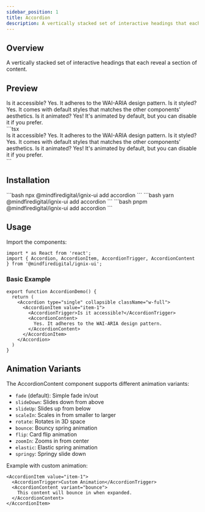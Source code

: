 ```yaml
---
sidebar_position: 1
title: Accordion
description: A vertically stacked set of interactive headings that each reveal a section of content.
---
```



## Overview

A vertically stacked set of interactive headings that each reveal a section of content.

## Preview

<Tabs defaultValue="preview">
  <TabItem value="preview" label="Preview" default>
<div className="flex flex-col space-y-4 mb-8">
  <Accordion type="single" collapsible className="w-full">
    <AccordionItem value="item-1">
      <AccordionTrigger>Is it accessible?</AccordionTrigger>
      <AccordionContent>
        Yes. It adheres to the WAI-ARIA design pattern.
      </AccordionContent>
    </AccordionItem>
    <AccordionItem value="item-2">
      <AccordionTrigger>Is it styled?</AccordionTrigger>
      <AccordionContent>
        Yes. It comes with default styles that matches the other components' aesthetics.
      </AccordionContent>
    </AccordionItem>
    <AccordionItem value="item-3">
      <AccordionTrigger>Is it animated?</AccordionTrigger>
      <AccordionContent>
        Yes! It's animated by default, but you can disable it if you prefer.
      </AccordionContent>
    </AccordionItem>
  </Accordion>
</div>
</TabItem>
<TabItem value="code" label="Code">
```tsx
<div className="flex flex-col space-y-4 mb-8">
  <Accordion type="single" collapsible className="w-full">
    <AccordionItem value="item-1">
      <AccordionTrigger>Is it accessible?</AccordionTrigger>
      <AccordionContent>
        Yes. It adheres to the WAI-ARIA design pattern.
      </AccordionContent>
    </AccordionItem>
    <AccordionItem value="item-2">
      <AccordionTrigger>Is it styled?</AccordionTrigger>
      <AccordionContent>
        Yes. It comes with default styles that matches the other components' aesthetics.
      </AccordionContent>
    </AccordionItem>
    <AccordionItem value="item-3">
      <AccordionTrigger>Is it animated?</AccordionTrigger>
      <AccordionContent>
        Yes! It's animated by default, but you can disable it if you prefer.
      </AccordionContent>
    </AccordionItem>
  </Accordion>
</div>
```
</TabItem>
</Tabs>

## Installation

<Tabs>
  <TabItem value="npm" label="npm" default>
    ```bash
    npx @mindfiredigital/ignix-ui add accordion
    ```
  </TabItem>
  <TabItem value="yarn" label="Yarn">
    ```bash
    yarn @mindfiredigital/ignix-ui add accordion
    ```
  </TabItem>
  <TabItem value="pnpm" label="pnpm">
    ```bash
    pnpm @mindfiredigital/ignix-ui add accordion
    ```
  </TabItem>
</Tabs>

## Usage

Import the components:

```tsx
import * as React from 'react';
import { Accordion, AccordionItem, AccordionTrigger, AccordionContent } from '@mindfiredigital/ignix-ui';
```

### Basic Example

```tsx
export function AccordionDemo() {
  return (
    <Accordion type="single" collapsible className="w-full">
      <AccordionItem value="item-1">
        <AccordionTrigger>Is it accessible?</AccordionTrigger>
        <AccordionContent>
          Yes. It adheres to the WAI-ARIA design pattern.
        </AccordionContent>
      </AccordionItem>
    </Accordion>
  )
}
```

## Animation Variants

The AccordionContent component supports different animation variants:

- `fade` (default): Simple fade in/out
- `slideDown`: Slides down from above
- `slideUp`: Slides up from below
- `scaleIn`: Scales in from smaller to larger
- `rotate`: Rotates in 3D space
- `bounce`: Bouncy spring animation
- `flip`: Card flip animation
- `zoomIn`: Zooms in from center
- `elastic`: Elastic spring animation
- `springy`: Springy slide down

Example with custom animation:

```tsx
<AccordionItem value="item-1">
  <AccordionTrigger>Custom Animation</AccordionTrigger>
  <AccordionContent variant="bounce">
    This content will bounce in when expanded.
  </AccordionContent>
</AccordionItem>
```
 